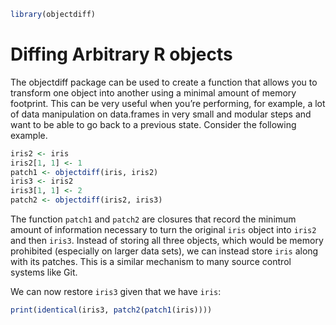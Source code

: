 <!--
%\VignetteEngine{knitr}
%\VignetteIndexEntry{Diffing R objects}
-->

```r
library(objectdiff)
```

# Diffing Arbitrary R objects

The objectdiff package can be used to create a function that allows you to 
transform one object into another using a minimal amount of memory footprint.
This can be very useful when you're performing, for example, a lot of data
manipulation on data.frames in very small and modular steps and want
to be able to go back to a previous state. Consider the following example.

```r
iris2 <- iris
iris2[1, 1] <- 1
patch1 <- objectdiff(iris, iris2)
iris3 <- iris2
iris3[1, 1] <- 2
patch2 <- objectdiff(iris2, iris3)
```

The function `patch1` and `patch2` are closures that record the minimum amount
of information necessary to turn the original `iris` object into `iris2` and
then `iris3`. Instead of storing all three objects, which would be memory
prohibited (especially on larger data sets), we can instead store `iris`
along with its patches. This is a similar mechanism to many source control
systems like Git.

We can now restore `iris3` given that we have `iris`:

```r
print(identical(iris3, patch2(patch1(iris))))
```



